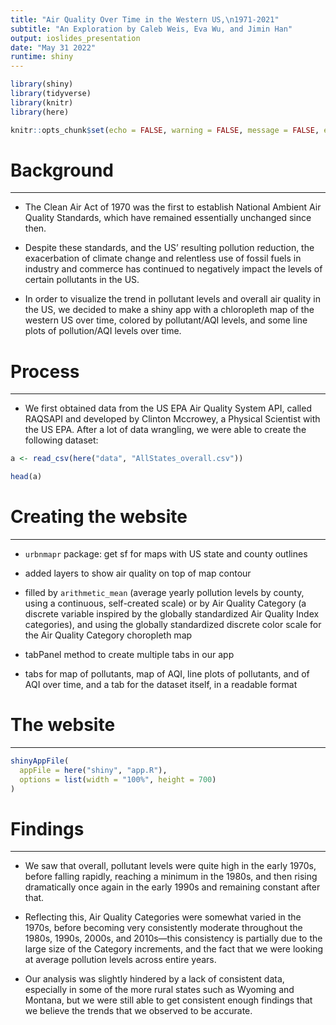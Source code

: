 ```yaml
---
title: "Air Quality Over Time in the Western US,\n1971-2021"
subtitle: "An Exploration by Caleb Weis, Eva Wu, and Jimin Han"
output: ioslides_presentation
date: "May 31 2022"
runtime: shiny
---
```


```r
library(shiny)
library(tidyverse)
library(knitr)
library(here)

knitr::opts_chunk$set(echo = FALSE, warning = FALSE, message = FALSE, error = FALSE)
```

# Background

---

- The Clean Air Act of 1970 was the first to establish National Ambient Air Quality Standards, which have remained essentially unchanged since then.

- Despite these standards, and the US' resulting pollution reduction, the exacerbation of climate change and relentless use of fossil fuels in industry and commerce has continued to negatively impact the levels of certain pollutants in the US.

- In order to visualize the trend in pollutant levels and overall air quality in the US, we decided to
make a shiny app with a chloropleth map of the western US over time, colored by pollutant/AQI levels, and some line plots of pollution/AQI levels over time.

# Process

---

- We first obtained data from the US EPA Air Quality System API, called RAQSAPI and developed by Clinton Mccrowey, a Physical Scientist with the US EPA. After a lot of data wrangling, we were able to create the following dataset:

```r
a <- read_csv(here("data", "AllStates_overall.csv"))

head(a)
```

# Creating the website

---

- `urbnmapr` package: get sf for maps with US state and county outlines

- added layers to show air quality on top of map contour

- filled by `arithmetic_mean` (average yearly pollution levels by county, using a continuous, self-created scale) or by Air Quality Category (a discrete variable inspired by the globally standardized Air Quality Index categories), and using the globally standardized discrete color scale for the Air Quality Category choropleth map

- tabPanel method to create multiple tabs in our app

- tabs for map of pollutants, map of AQI, line plots of pollutants, and of AQI over time, and a tab for the dataset itself, in a readable format

# The website

---

```r

shinyAppFile(
  appFile = here("shiny", "app.R"),
  options = list(width = "100%", height = 700)
)

```

# Findings

---

- We saw that overall, pollutant levels were quite high in the early 1970s, before falling rapidly, reaching a minimum in the 1980s, and then rising dramatically once again in the early 1990s and remaining constant after that.

- Reflecting this, Air Quality Categories were somewhat varied in the 1970s, before becoming very consistently moderate throughout the 1980s, 1990s, 2000s, and 2010s—this consistency is partially due to the large size of the Category increments, and the fact that we were looking at average pollution levels across entire years.

- Our analysis was slightly hindered by a lack of consistent data, especially in some of the more rural states such as Wyoming and Montana, but we were still able to get consistent enough findings that we believe the trends that we observed to be accurate.
